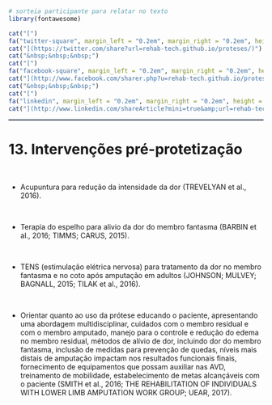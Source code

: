 <br>
<br>
<br>

<p align="right">
```r
# sorteia participante para relatar no texto
library(fontawesome)

cat("[")
fa("twitter-square", margin_left = "0.2em", margin_right = "0.2em", height = "2em", width = "2em")
cat("](https://twitter.com/share?url=rehab-tech.github.io/proteses/)")
cat("&nbsp;&nbsp;&nbsp;")
cat("[")
fa("facebook-square", margin_left = "0.2em", margin_right = "0.2em", height = "2em", width = "2em")
cat("](http://www.facebook.com/sharer.php?u=rehab-tech.github.io/proteses/)")
cat("&nbsp;&nbsp;&nbsp;")
cat("[")
fa("linkedin", margin_left = "0.2em", margin_right = "0.2em", height = "2em", width = "2em")
cat("](http://www.linkedin.com/shareArticle?mini=true&amp;url=rehab-tech.github.io/proteses/)")
```
</p>

<!--script for generating HORIZONTAL LINE-->
<hr style="height:2px;border-width:0;color:#2C3E50;background-color:#2C3E50">

# **13.	Intervenções pré-protetização**

<br>

* Acupuntura para redução da intensidade da dor (TREVELYAN et al., 2016).

<br>

* Terapia do espelho para alivio da dor do membro fantasma (BARBIN et al., 2016; TIMMS; CARUS, 2015).

<br>

* TENS (estimulação elétrica nervosa) para tratamento da dor no membro fantasma e no coto após amputação em adultos (JOHNSON; MULVEY; BAGNALL, 2015; TILAK et al., 2016).

<br>

* Orientar  quanto ao uso da prótese educando o paciente, apresentando uma abordagem multidisciplinar, cuidados com o membro residual e com o membro amputado, manejo para o controle e redução do edema no membro residual, métodos de alívio de dor, incluindo dor do membro fantasma, inclusão de medidas para prevenção de quedas, níveis mais distais de amputação impactam nos resultados funcionais finais, fornecimento de equipamentos que possam auxiliar nas AVD, treinamento de mobilidade, estabelecimento de metas  alcançáveis com o paciente (SMITH et al., 2016; THE REHABILITATION OF INDIVIDUALS WITH LOWER LIMB AMPUTATION WORK GROUP; UEAR, 2017).

<br>

